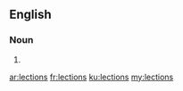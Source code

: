 ==English==

===Noun===
{{head|en|plural}}

# {{plural of|lection|lang=en|nocat=1}}

[[ar:lections]]
[[fr:lections]]
[[ku:lections]]
[[my:lections]]